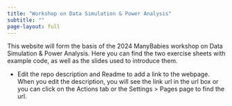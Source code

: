 ```yaml
---
title: "Workshop on Data Simulation & Power Analysis"
subtitle: ""
page-layout: full
---
```


This website will form the basis of the 2024 ManyBabies workshop on Data Simulation & Power Analysis. Here you can find the two exercise sheets with example code, as well as the slides used to introduce them.


* Edit the repo description and Readme to add a link to the webpage. When you edit the description, you will see the link url in the url box or you can click on the Actions tab or the  Settings > Pages page to find the url.
